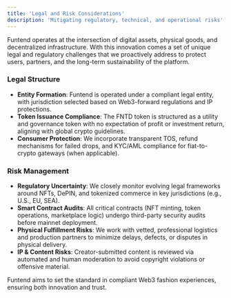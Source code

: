 ```yaml
---
title: 'Legal and Risk Considerations'
description: 'Mitigating regulatory, technical, and operational risks'
---
```


Funtend operates at the intersection of digital assets, physical goods, and decentralized infrastructure. With this innovation comes a set of unique legal and regulatory challenges that we proactively address to protect users, partners, and the long-term sustainability of the platform.

### **Legal Structure**
- **Entity Formation**: Funtend is operated under a compliant legal entity, with jurisdiction selected based on Web3-forward regulations and IP protections.
- **Token Issuance Compliance**: The FNTD token is structured as a utility and governance token with no expectation of profit or investment return, aligning with global crypto guidelines.
- **Consumer Protection**: We incorporate transparent TOS, refund mechanisms for failed drops, and KYC/AML compliance for fiat-to-crypto gateways (when applicable).

### **Risk Management**
- **Regulatory Uncertainty**: We closely monitor evolving legal frameworks around NFTs, DePIN, and tokenized commerce in key jurisdictions (e.g., U.S., EU, SEA).
- **Smart Contract Audits**: All critical contracts (NFT minting, token operations, marketplace logic) undergo third-party security audits before mainnet deployment.
- **Physical Fulfillment Risks**: We work with vetted, professional logistics and production partners to minimize delays, defects, or disputes in physical delivery.
- **IP & Content Risks**: Creator-submitted content is reviewed via automated and human moderation to avoid copyright violations or offensive material.

Funtend aims to set the standard in compliant Web3 fashion experiences, ensuring both innovation and trust.
